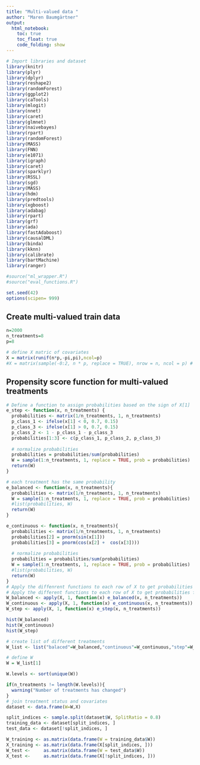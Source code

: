 ```yaml
---
title: "Multi-valued data "
author: "Maren Baumgärtner"
output: 
  html_notebook:
    toc: true
    toc_float: true
    code_folding: show
---
```


```r
# Import libraries and dataset
library(knitr)
library(plyr)
library(dplyr)
library(reshape2)
library(randomForest)
library(ggplot2)
library(caTools)
library(mlogit)
library(nnet)
library(caret)
library(glmnet)
library(naivebayes)
library(rpart)
library(randomForest)
library(MASS)
library(FNN)
library(e1071)
library(igraph)
library(caret)
library(sparklyr)
library(RSSL)
library(sgd)
library(MASS)
library(hdm)
library(predtools)
library(xgboost)
library(adabag)
library(rpart)
library(grf)
library(ada)
library(fastAdaboost)
library(causalDML)
library(binda)
library(kknn)
library(calibrate)
library(bartMachine)
library(ranger)
```

```r
#source("ml_wrapper.R")
#source("eval_functions.R")

set.seed(42)
options(scipen= 999)
```

## Create multi-valued train data

```r
n=2000
n_treatments=8
p=8

# define X matric of covariates
X = matrix(runif(n*p,-pi,pi),ncol=p)
#X = matrix(sample(-0:2, n * p, replace = TRUE), nrow = n, ncol = p) # just integers as values
```

## Propensity score function for multi-valued treatments

```r
# Define a function to assign probabilities based on the sign of X[1]
e_step <- function(x, n_treatments) {
  probabilities <- matrix(1/n_treatments, 1, n_treatments)
  p_class_1 <- ifelse(x[1] < 0, 0.7, 0.15)
  p_class_3 <- ifelse(x[1] > 0, 0.7, 0.15)
  p_class_2 <- 1 - p_class_1 - p_class_3
  probabilities[1:3] <- c(p_class_1, p_class_2, p_class_3)
  
  # normalize probabilities
  probabilities = probabilities/sum(probabilities)
  W = sample(1:n_treatments, 1, replace = TRUE, prob = probabilities)
  return(W)
}

# each treatment has the same probability
e_balanced <- function(x, n_treatments){
  probabilities <- matrix(1/n_treatments, 1, n_treatments)
  W = sample(1:n_treatments, 1, replace = TRUE, prob = probabilities)
  #list(probabilities, W)
  return(W)
}

e_continuous <- function(x, n_treatments){
  probabilities <- matrix(1/n_treatments, 1, n_treatments)
  probabilities[2] = pnorm(sin(x[1]))
  probabilities[3] = pnorm(cos(x[2] +  cos(x[3])))
  
  # normalize probabilities
  probabilities = probabilities/sum(probabilities)
  W = sample(1:n_treatments, 1, replace = TRUE, prob = probabilities)
  #list(probabilities, W)
  return(W)
}
# Apply the diffenrent functions to each row of X to get probabilities for W
# Apply the different functions to each row of X to get probabilities for W
W_balanced <- apply(X, 1, function(x) e_balanced(x, n_treatments))
W_continuous <- apply(X, 1, function(x) e_continuous(x, n_treatments))
W_step <- apply(X, 1, function(x) e_step(x, n_treatments))

hist(W_balanced)
hist(W_continuous)
hist(W_step)

# create list of different treatments
W_list <- list("balaced"=W_balanced,"continuous"=W_continuous,"step"=W_step)

```

```r
# define W
W = W_list[1]

W.levels <- sort(unique(W))

if(n_treatments != length(W.levels)){
  warning("Number of treatments has changed")
}
# join treatment status and covariates
dataset <- data.frame(W=W,X)

split_indices <- sample.split(dataset$W, SplitRatio = 0.8)
training_data <- dataset[split_indices, ]
test_data <- dataset[!split_indices, ]

W_training <- as.matrix(data.frame(W = training_data$W))
X_training <- as.matrix(data.frame(X[split_indices, ]))
W_test <-     as.matrix(data.frame(W = test_data$W))
X_test <-     as.matrix(data.frame(X[!split_indices, ]))
```
